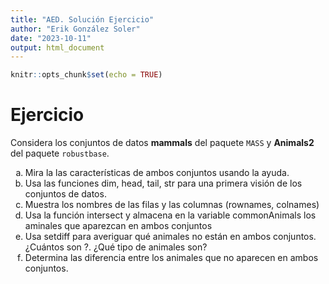 ```yaml
---
title: "AED. Solución Ejercicio"
author: "Erik González Soler"
date: "2023-10-11"
output: html_document
---
```


```r
knitr::opts_chunk$set(echo = TRUE)
```

# Ejercicio
Considera los conjuntos de datos **mammals** del paquete `MASS` y **Animals2** del paquete `robustbase`.

  a. Mira la las características de ambos conjuntos usando la ayuda.
  b. Usa las funciones dim, head, tail, str para una primera visión de los conjuntos de datos.
  c. Muestra los nombres de las filas y las columnas (rownames, colnames)
  d. Usa la función intersect y almacena en la variable commonAnimals los aminales que aparezcan en ambos            conjuntos
  e. Usa setdiff para averiguar qué animales no están en ambos conjuntos. ¿Cuántos son ?. ¿Qué tipo de animales       son?
  f. Determina las diferencia entre los animales que no aparecen en ambos conjuntos.
